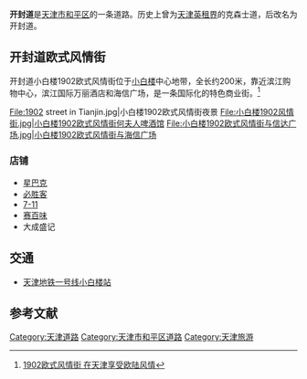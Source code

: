 '''开封道'''是[[天津市|天津市]][[和平区_(天津市)|和平区]]的一条道路。历史上曾为[[天津英租界|天津英租界]]的克森士道，后改名为开封道。

== 开封道欧式风情街 ==
开封道小白楼1902欧式风情街位于[[小白楼|小白楼]]中心地带，全长约200米，靠近滨江购物中心，滨江国际万丽酒店和海信广场，是一条国际化的特色商业街。<ref>[http://www.cnr.cn/allnews/200912/t20091229_505824564_4.html 1902欧式风情街 在天津享受欧陆风情]</ref>

<gallery>
File:1902 street in Tianjin.jpg|小白楼1902欧式风情街夜景
File:小白楼1902风情街.jpg|小白楼1902欧式风情街何夫人啤酒馆
File:小白楼1902欧式风情街与信达广场.jpg|小白楼1902欧式风情街与[[海信广场|海信广场]]
</gallery>

=== 店铺 ===
*[[星巴克|星巴克]]
*[[必胜客|必胜客]]
*[[7-11|7-11]]
*[[赛百味|赛百味]]
*大成盛记

== 交通 ==
*[[天津地铁一号线|天津地铁一号线]][[小白楼站|小白楼站]]

== 参考文献 ==
{{reflist}}
{{天津主要商业街}}
[[Category:天津道路|Category:天津道路]]
[[Category:天津市和平区道路|Category:天津市和平区道路]]
[[Category:天津旅游|Category:天津旅游]]